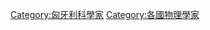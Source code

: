 {{Commonscat|Physicists from Hungary}}

[[Category:匈牙利科學家|Category:匈牙利科學家]]
[[Category:各國物理學家|Category:各國物理學家]]